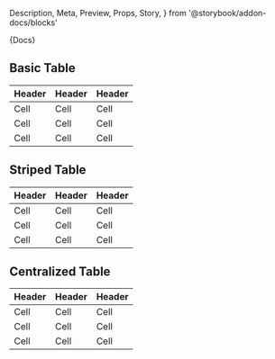   Description,
  Meta,
  Preview,
  Props,
  Story,
} from '@storybook/addon-docs/blocks'



<Meta title="Components|Table" component={Table} />

<Description>{Docs}</Description>

## Basic Table

<Preview>
  <Story name="Basic Table">
    <div>
      <Table>
        <thead>
          <tr>
            <th>Header</th>
            <th>Header</th>
            <th>Header</th>
          </tr>
        </thead>
        <tbody>
          <tr>
            <td>Cell</td>
            <td>Cell</td>
            <td>Cell</td>
          </tr>
          <tr>
            <td>Cell</td>
            <td>Cell</td>
            <td>Cell</td>
          </tr>
          <tr>
            <td>Cell</td>
            <td>Cell</td>
            <td>Cell</td>
          </tr>
        </tbody>
      </Table>
    </div>
  </Story>
</Preview>

## Striped Table

<Preview>
  <Story name="Striped Table">
    <div>
      <Table striped={true}>
        <thead>
          <tr>
            <th>Header</th>
            <th>Header</th>
            <th>Header</th>
          </tr>
        </thead>
        <tbody>
          <tr>
            <td>Cell</td>
            <td>Cell</td>
            <td>Cell</td>
          </tr>
          <tr>
            <td>Cell</td>
            <td>Cell</td>
            <td>Cell</td>
          </tr>
          <tr>
            <td>Cell</td>
            <td>Cell</td>
            <td>Cell</td>
          </tr>
        </tbody>
      </Table>
    </div>
  </Story>
</Preview>

## Centralized Table

<Preview>
  <Story name="Centralized Table">
    <div>
      <Table striped={true} center={true}>
        <thead>
          <tr>
            <th>Header</th>
            <th>Header</th>
            <th>Header</th>
          </tr>
        </thead>
        <tbody>
          <tr>
            <td>Cell</td>
            <td>Cell</td>
            <td>Cell</td>
          </tr>
          <tr>
            <td>Cell</td>
            <td>Cell</td>
            <td>Cell</td>
          </tr>
          <tr>
            <td>Cell</td>
            <td>Cell</td>
            <td>Cell</td>
          </tr>
        </tbody>
      </Table>
    </div>
  </Story>
</Preview>
